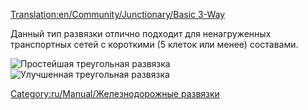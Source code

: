 [[Translation:en/Community/Junctionary/Basic 3-Way]]
{{ru/Community/Junctionary/Меню развязки}}

Данный тип развязки отлично подходит для ненагруженных транспортных сетей с короткими (5 клеток или менее) составами.

[[File:en/Community/Junctionary/3way basic3.png|none|frame|Простейшая треугольная развязка]][[File:ru/Community/Junctionary/3way basic3pbs.png|none|frame|Улучшенная треугольная развязка]]

{{ru/Community/Junctionary/Критерии развязки|Дешевая|0|0|0|1|0|0|1|1|0|0|0||Сломанный состав останавливает движение на всей разрязке.|
*Может пропускать только один состав за раз (если использовать [[ru/Manual/Сигналы#marshrutnye-signaly|маршрутные сигналы]], то поезда по непересекающимся путям могут проходить одновременно)
*Будет вызывать очереди.
}}

[[Category:ru/Manual/Железнодорожные развязки]]